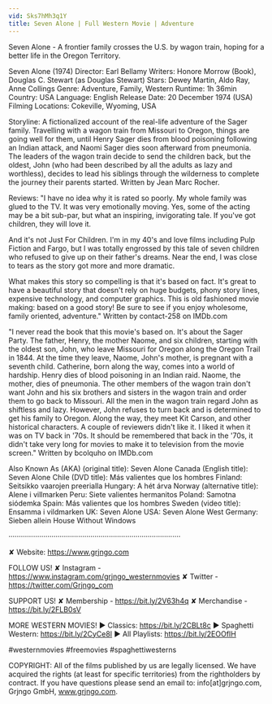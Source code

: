 ```yaml
---
vid: Sks7hMh3q1Y
title: Seven Alone | Full Western Movie | Adventure
---
```


Seven Alone - A frontier family crosses the U.S. by wagon train, hoping for a better life in the Oregon Territory.

Seven Alone (1974)
Director: Earl Bellamy
Writers: Honore Morrow (Book), Douglas C. Stewart (as Douglas Stewart)
Stars: Dewey Martin, Aldo Ray, Anne Collings
Genre: Adventure, Family, Western
Runtime: 1h 36min
Country: USA
Language: English
Release Date: 20 December 1974 (USA)
Filming Locations: Cokeville, Wyoming, USA

Storyline:
A fictionalized account of the real-life adventure of the Sager family. Travelling with a wagon train from Missouri to Oregon, things are going well for them, until Henry Sager dies from blood poisoning following an Indian attack, and Naomi Sager dies soon afterward from pneumonia. The leaders of the wagon train decide to send the children back, but the oldest, John (who had been described by all the adults as lazy and worthless), decides to lead his siblings through the wilderness to complete the journey their parents started. Written by Jean Marc Rocher.

Reviews:
"I have no idea why it is rated so poorly. My whole family was glued to the TV. It was very emotionally moving. Yes, some of the acting may be a bit sub-par, but what an inspiring, invigorating tale. If you've got children, they will love it.

And it's not Just For Children. I'm in my 40's and love films including Pulp Fiction and Fargo, but I was totally engrossed by this tale of seven children who refused to give up on their father's dreams. Near the end, I was close to tears as the story got more and more dramatic.

What makes this story so compelling is that it's based on fact. It's great to have a beautiful story that doesn't rely on huge budgets, phony story lines, expensive technology, and computer graphics. This is old fashioned movie making: based on a good story! Be sure to see if you enjoy wholesome, family oriented, adventure." Written by contact-258 on IMDb.com

"I never read the book that this movie's based on. It's about the Sager Party. The father, Henry, the mother Naome, and six children, starting with the oldest son, John, who leave Missouri for Oregon along the Oregon Trail in 1844. At the time they leave, Naome, John's mother, is pregnant with a seventh child. Catherine, born along the way, comes into a world of hardship. Henry dies of blood poisoning in an Indian raid. Naome, the mother, dies of pneumonia. The other members of the wagon train don't want John and his six brothers and sisters in the wagon train and order them to go back to Missouri. All the men in the wagon train regard John as shiftless and lazy. However, John refuses to turn back and is determined to get his family to Oregon. Along the way, they meet Kit Carson, and other historical characters. A couple of reviewers didn't like it. I liked it when it was on TV back in '70s. It should be remembered that back in the '70s, it didn't take very long for movies to make it to television from the movie screen." Written by bcolquho on IMDb.com

Also Known As (AKA)
(original title): Seven Alone
Canada (English title): Seven Alone
Chile (DVD title): Más valientes que los hombres
Finland: Seitsikko vaarojen preerialla
Hungary: A hét árva
Norway (alternative title): Alene i villmarken
Peru: Siete valientes hermanitos
Poland: Samotna siódemka
Spain: Más valientes que los hombres
Sweden (video title): Ensamma i vildmarken
UK: Seven Alone
USA: Seven Alone
West Germany: Sieben allein
House Without Windows

····················································································

✘ Website: https://www.grjngo.com

FOLLOW US!
✘ Instagram - https://www.instagram.com/grjngo_westernmovies
✘ Twitter - https://twitter.com/Grjngo_com

SUPPORT US!
✘ Membership - https://bit.ly/2V63h4q
✘ Merchandise - https://bit.ly/2FLB0sV

MORE WESTERN MOVIES! 
► Classics: https://bit.ly/2CBLt8c 
► Spaghetti Western: https://bit.ly/2CyCe8I 
► All Playlists: https://bit.ly/2EOOfIH 

#westernmovies #freemovies #spaghettiwesterns

COPYRIGHT: All of the films published by us are legally licensed. We have acquired the rights (at least for specific territories) from the rightholders by contract. If you have questions please send an email to: info[at]grjngo.com, Grjngo GmbH, www.grjngo.com.